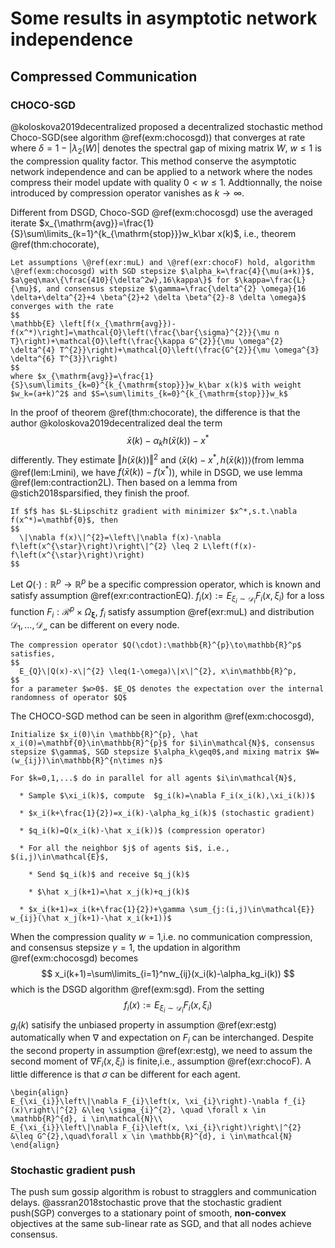 # Some results in asymptotic network independence{#sec:referasymnt}

## Compressed Communication

### CHOCO-SGD

@koloskova2019decentralized proposed a decentralized stochastic method Choco-SGD(see algorithm \@ref(exm:chocosgd)) that converges at rate 
\begin{equation}
\mathcal{O}(\frac{1}{nk}+\frac{1}{(\delta^2w^k)^2})
\end{equation} 
where $\delta=1-|\lambda_2(W)|$ denotes the spectral gap of mixing matrix $W$, $w\leq1$ is the compression quality factor. This method conserve the asymptotic network independence and can be applied to a network where the nodes compress their model update with quality $0<w\leq1$. Addtionnally, the noise introduced by compression operator vanishes as $k\to\infty$. 

Different from DSGD, Choco-SGD \@ref(exm:chocosgd) use the averaged iterate $x_{\mathrm{avg}}=\frac{1}{S}\sum\limits_{k=1}^{k_{\mathrm{stop}}}w_k\bar x(k)$, i.e., theorem \@ref(thm:chocorate),

```theorem
Let assumptions \@ref(exr:muL) and \@ref(exr:chocoF) hold, algorithm \@ref(exm:chocosgd) with SGD stepsize $\alpha_k=\frac{4}{\mu(a+k)}$, $a\geq\max\{\frac{410}{\delta^2w},16\kappa\}$ for $\kappa=\frac{L}{\mu}$, and consensus stepsize $\gamma=\frac{\delta^{2} \omega}{16 \delta+\delta^{2}+4 \beta^{2}+2 \delta \beta^{2}-8 \delta \omega}$ converges with the rate 
$$
\mathbb{E} \left[f(x_{\mathrm{avg}})-f(x^*)\right]=\mathcal{O}\left(\frac{\bar{\sigma}^{2}}{\mu n T}\right)+\mathcal{O}\left(\frac{\kappa G^{2}}{\mu \omega^{2} \delta^{4} T^{2}}\right)+\mathcal{O}\left(\frac{G^{2}}{\mu \omega^{3} \delta^{6} T^{3}}\right)
$$
where $x_{\mathrm{avg}}=\frac{1}{S}\sum\limits_{k=0}^{k_{\mathrm{stop}}}w_k\bar x(k)$ with weight $w_k=(a+k)^2$ and $S=\sum\limits_{k=0}^{k_{\mathrm{stop}}}w_k$
```

In the proof of theorem \@ref(thm:chocorate), the difference is that the author @koloskova2019decentralized deal the term 
$$
\bar x(k)-\alpha_k h(\bar x(k))-x^* 
$$
differently. They estimate $\Vert h(\bar x(k))\Vert^2$ and $\langle\bar x(k)-x^*,h(\bar x(k))\rangle$(from lemma \@ref(lem:Lmini), we have $f(\bar x(k))-f(x^*)$), while in DSGD, we use lemma \@ref(lem:contraction2L). Then based on a lemma from @stich2018sparsified, they finish the proof.

```lemma
If $f$ has $L-$Lipschitz gradient with minimizer $x^*,s.t.\nabla f(x^*)=\mathbf{0}$, then 
$$
  \|\nabla f(x)\|^{2}=\left\|\nabla f(x)-\nabla f\left(x^{\star}\right)\right\|^{2} \leq 2 L\left(f(x)-f\left(x^{\star}\right)\right)
$$
```

Let $Q(\cdot):\mathbb{R}^{p}\to\mathbb{R}^p$ be a specific compression operator, which is known and satisfy assumption \@ref(exr:contractionEQ). $f_i(x):=E_{\xi_i\sim\mathcal{D}_i} F_i(x,\xi_i)$ for a loss function $F_i:\mathcal{R}^p\times \Omega_\boldsymbol\xi$, $f_i$ satisfy assumption \@ref(exr:muL) and distribution $\mathcal{D_1},...,\mathcal{D_n}$ can be different on every node.

```exercise
The compression operator $Q(\cdot):\mathbb{R}^{p}\to\mathbb{R}^p$ satisfies, 
$$
  E_{Q}\|Q(x)-x\|^{2} \leq(1-\omega)\|x\|^{2}, x\in\mathbb{R}^p,
$$
for a parameter $w>0$. $E_Q$ denotes the expectation over the internal randomness of operator $Q$
```

The CHOCO-SGD method can be seen in algorithm \@ref(exm:chocosgd),
```example
Initialize $x_i(0)\in \mathbb{R}^{p}, \hat x_i(0)=\mathbf{0}\in\mathbb{R}^{p}$ for $i\in\mathcal{N}$, consensus stepsize $\gamma$, SGD stepsize $\alpha_k\geq0$,and mixing matrix $W=(w_{ij})\in\mathbb{R}^{n\times n}$

For $k=0,1,...$ do in parallel for all agents $i\in\mathcal{N}$,

  * Sample $\xi_i(k)$, compute  $g_i(k)=\nabla F_i(x_i(k),\xi_i(k))$
  
  * $x_i(k+\frac{1}{2})=x_i(k)-\alpha_kg_i(k)$ (stochastic gradient)

  * $q_i(k)=Q(x_i(k)-\hat x_i(k))$ (compression operator)

  * For all the neighbor $j$ of agents $i$, i.e., $(i,j)\in\mathcal{E}$,

    * Send $q_i(k)$ and receive $q_j(k)$
  
    * $\hat x_j(k+1)=\hat x_j(k)+q_j(k)$
  
  * $x_i(k+1)=x_i(k+\frac{1}{2})+\gamma \sum_{j:(i,j)\in\mathcal{E}} w_{ij}(\hat x_j(k+1)-\hat x_i(k+1))$

```


When the compression quality $w=1$,i.e. no communication compression, and consensus stepsize $\gamma=1$, the updation in algorithm \@ref(exm:chocosgd) becomes 
$$
x_i(k+1)=\sum\limits_{i=1}^nw_{ij}(x_i(k)-\alpha_kg_i(k))
$$
which is the DSGD algorithm \@ref(exm:sgd). From the setting 
$$f_i(x):=E_{\xi_i\sim\mathcal{D}_i} F_i(x,\xi_i)$$
$g_i(k)$ satisify the unbiased property in assumption \@ref(exr:estg) automatically when $\nabla$ and expectation on $F_i$ can be interchanged. Despite the second property in assumption \@ref(exr:estg), we need to assum the second moment of $\nabla F_i(x,\xi_i)$ is finite,i.e., assumption \@ref(exr:chocoF). A little difference is that $\sigma$ can be different for each agent.

```exercise
\begin{align}
E_{\xi_{i}}\left\|\nabla F_{i}\left(x, \xi_{i}\right)-\nabla f_{i}(x)\right\|^{2} &\leq \sigma_{i}^{2}, \quad \forall x \in \mathbb{R}^{d}, i \in\mathcal{N}\\
E_{\xi_{i}}\left\|\nabla F_{i}\left(x, \xi_{i}\right)\right\|^{2} &\leq G^{2},\quad\forall x \in \mathbb{R}^{d}, i \in\mathcal{N}
\end{align}

```

### Stochastic gradient push

The push sum gossip algorithm is robust to stragglers and communication delays. @assran2018stochastic prove that the stochastic gradient push(SGP) converges to a stationary point of smooth, **non-convex** objectives at the same sub-linear rate as SGD, and that all nodes achieve consensus.


